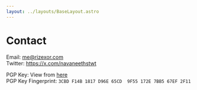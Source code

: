 ```yaml
---
layout: ../layouts/BaseLayout.astro
---
```


# Contact

Email: me@rizexor.com  
Twitter: https://x.com/navaneethstwt  

PGP Key: View from [here](/navaneeth.gpg.txt)  
PGP Key Fingerprint: `3CBD F14B 1817 D96E 65CD  9F55 172E 7BB5 67EF 2F11`
